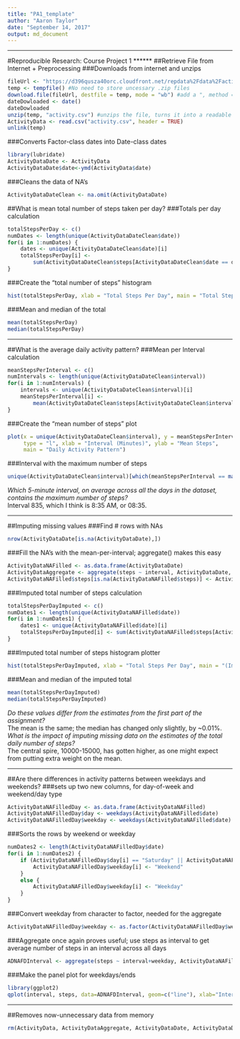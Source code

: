 ---
title: "PA1_template"
author: "Aaron Taylor"
date: "September 14, 2017"
output: md_document
---

******
#Reproducible Research: Course Project 1
******
##Retrieve File from Internet + Preprocessing
###Downloads from internet and unzips
```{r loaddata}
fileUrl <- "https://d396qusza40orc.cloudfront.net/repdata%2Fdata%2Factivity.zip"
temp <- tempfile() #No need to store uncessary .zip files
download.file(fileUrl, destfile = temp, mode = "wb") #add a ", method = "curl"" if using a mac
dateDowloaded <- date()
dateDowloaded
unzip(temp, "activity.csv") #unzips the file, turns it into a readable .txt file
ActivityData <- read.csv("activity.csv", header = TRUE)
unlink(temp)
```

###Converts Factor-class dates into Date-class dates
```{r}
library(lubridate)
ActivityDataDate <- ActivityData
ActivityDataDate$date<-ymd(ActivityData$date)
```

###Cleans the data of NA's
```{r}
ActivityDataDateClean <- na.omit(ActivityDataDate)
```

##What is mean total number of steps taken per day?
###Totals per day calculation
```{r}
totalStepsPerDay <- c()
numDates <- length(unique(ActivityDataDateClean$date))
for(i in 1:numDates) {
    dates <- unique(ActivityDataDateClean$date)[i]
    totalStepsPerDay[i] <-
        sum(ActivityDataDateClean$steps[ActivityDataDateClean$date == dates])
}
```

###Create the "total number of steps" histogram
```{r}
hist(totalStepsPerDay, xlab = "Total Steps Per Day", main = "Total Steps Per Day")
```

###Mean and median of the total
```{r}
mean(totalStepsPerDay)
median(totalStepsPerDay)
```

******

##What is the average daily activity pattern?
###Mean per Interval calculation
```{r}
meanStepsPerInterval <- c()
numIntervals <- length(unique(ActivityDataDateClean$interval))
for(i in 1:numIntervals) {
    intervals <- unique(ActivityDataDateClean$interval)[i]
    meanStepsPerInterval[i] <-
        mean(ActivityDataDateClean$steps[ActivityDataDateClean$interval == intervals])
}
```

###Create the "mean number of steps" plot
```{r}
plot(x = unique(ActivityDataDateClean$interval), y = meanStepsPerInterval,
     type = "l", xlab = "Interval (Minutes)", ylab = "Mean Steps",
     main = "Daily Activity Pattern")
```

###Interval with the maximum number of steps
```{r}
unique(ActivityDataDateClean$interval)[which(meanStepsPerInterval == max(meanStepsPerInterval))]
```
*Which 5-minute interval, on average across all the days in the dataset, contains the maximum number of steps?*  
Interval 835, which I think is 8:35 AM, or 08:35.  

******

##Imputing missing values
###Find # rows with NAs
```{r}
nrow(ActivityDataDate[is.na(ActivityDataDate),])
```

###Fill the NA's with the mean-per-interval; aggregate() makes this easy
```{r}
ActivityDataNAFilled <- as.data.frame(ActivityDataDate)
ActivityDataAggregate <- aggregate(steps ~ interval, ActivityDataDate, mean)
ActivityDataNAFilled$steps[is.na(ActivityDataNAFilled$steps)] <- ActivityDataAggregate$steps
```

###Imputed total number of steps calculation
```{r}
totalStepsPerDayImputed <- c()
numDates1 <- length(unique(ActivityDataNAFilled$date))
for(i in 1:numDates1) {
    dates1 <- unique(ActivityDataNAFilled$date)[i]
    totalStepsPerDayImputed[i] <- sum(ActivityDataNAFilled$steps[ActivityDataNAFilled$date == dates1])
}
```

###Imputed total number of steps histogram plotter
```{r}
hist(totalStepsPerDayImputed, xlab = "Total Steps Per Day", main = "(Imputed) Total Steps Per Day")
```

###Mean and median of the imputed total
```{r}
mean(totalStepsPerDayImputed)
median(totalStepsPerDayImputed)
```
*Do these values differ from the estimates from the first part of the assignment?*  
The mean is the same; the median has changed only slightly, by ~0.01%.  
*What is the impact of imputing missing data on the estimates of the total daily number of steps?*  
The central spire, 10000-15000, has gotten higher, as one might expect from putting extra weight on the mean.

******

##Are there differences in activity patterns between weekdays and weekends?
###sets up two new columns, for day-of-week and weekend/day type
```{r}
ActivityDataNAFilledDay <- as.data.frame(ActivityDataNAFilled)
ActivityDataNAFilledDay$day <- weekdays(ActivityDataNAFilled$date)
ActivityDataNAFilledDay$weekday <- weekdays(ActivityDataNAFilled$date)
```

###Sorts the rows by weekend or weekday
```{r}
numDates2 <- length(ActivityDataNAFilledDay$date)
for(i in 1:numDates2) {
    if (ActivityDataNAFilledDay$day[i] == "Saturday" || ActivityDataNAFilledDay$day[i] == "Sunday") {
        ActivityDataNAFilledDay$weekday[i] <- "Weekend"
    }
    else {
        ActivityDataNAFilledDay$weekday[i] <- "Weekday"
    }
}
```

###Convert weekday from character to factor, needed for the aggregate
```{r}
ActivityDataNAFilledDay$weekday <- as.factor(ActivityDataNAFilledDay$weekday)
```

###Aggregate once again proves useful; use steps as interval to get average number of steps in an interval across all days
```{r}
ADNAFDInterval <- aggregate(steps ~ interval+weekday, ActivityDataNAFilledDay, mean)
```

###Make the panel plot for weekdays/ends
```{r}
library(ggplot2)
qplot(interval, steps, data=ADNAFDInterval, geom=c("line"), xlab="Interval", ylab="Number of steps", main="") + facet_wrap(~ weekday, ncol=1)
```

******

##Removes now-unnecessary data from memory
```{r}
rm(ActivityData, ActivityDataAggregate, ActivityDataDate, ActivityDataDateClean, ActivityDataNAFilled, ActivityDataNAFilledDay, ADNAFDInterval)
```